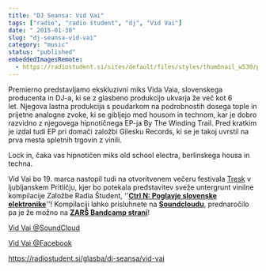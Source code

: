 ```yaml
---
title: "DJ Seansa: Vid Vai"
tags: ["radio", "radio študent", "dj", "Vid Vai"]
date: " 2015-01-30"
slug: "dj-seansa-vid-vai"
category: "music"
status: "published"
embeddedImagesRemote:
  - https://radiostudent.si/sites/default/files/styles/thumbnail_w530/public/slike/2015-01-30-vid-vai-36961.jpg
---
```



Premierno predstavljamo ekskluzivni miks Vida Vaia, slovenskega producenta in DJ-a, ki se z glasbeno produkcijo ukvarja že več kot 6 let. Njegova lastna produkcija s poudarkom na podrobnostih dosega tople in prijetne analogne zvoke, ki se gibljejo med housom in technom, kar je dobro razvidno z njegovega hipnotičnega EP-ja By The Winding Trail. Pred kratkim je izdal tudi EP pri domači založbi Gilesku Records, ki se je takoj uvrstil na prva mesta spletnih trgovin z vinili.

Lock in, čaka vas hipnotičen miks old school electra, berlinskega housa in techna.

Vid Vai bo 19. marca nastopil tudi na otvoritvenem večeru festivala [Tresk](http://radiostudent.si/tresk/) v ljubljanskem Pritličju, kjer bo potekala predstavitev sveže untergrunt vinilne kompilacije Založbe Radia Študent, ''[**Ctrl N: Poglavje slovenske elektronike**](http://radiostudent.si/tresk/content/kompilacija)''! Kompilaciji lahko prisluhnete na **[Soundcloudu](https://soundcloud.com/zarsrecords/sets/ctrl-n-poglavje-slovenske-elektronike-preview-snippets)**, prednaročilo pa je že možno na **[ZARŠ Bandcamp strani](https://zars.bandcamp.com/album/ctrl-n-poglavje-slovenske-elektronike)**!

[Vid Vai @SoundCloud](https://soundcloud.com/vidvai)

[Vid Vai @Facebook](https://www.facebook.com/Vid.Vai)

<https://radiostudent.si/glasba/dj-seansa/vid-vai>

<div
  style={{
    gridArea: "1/1",
    position: "relative",
    placeItems: "center",
    display: "grid",
  }}
>
  <GatsbyImage
    style={{ marginTop: "2em" }}
    imgStyle={{ border: "3px dotted tomato" }}
    alt=""
    image={getImage(props.remoteImages[0])}
  />
</div>
